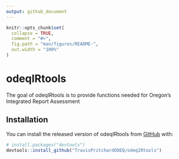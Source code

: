 ```yaml
---
output: github_document
---
```


<!-- README.md is generated from README.Rmd. Please edit that file -->

```r
knitr::opts_chunk$set(
  collapse = TRUE,
  comment = "#>",
  fig.path = "man/figures/README-",
  out.width = "100%"
)
```

# odeqIRtools

The goal of odeqIRtools is to provide functions needed for Oregon's Integrated Report Assessment

## Installation

You can install the released version of odeqIRtools from [GitHub](https://github.com/) with:

``` r
# install.packages("devtools")
devtools::install_github("TravisPritchardODEQ/odeqIRtools")
```

## 
